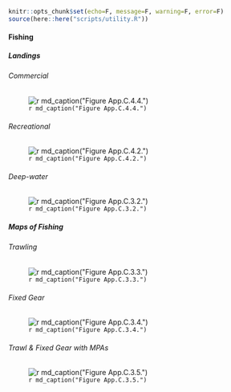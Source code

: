 ```r
knitr::opts_chunk$set(echo=F, message=F, warning=F, error=F)
source(here::here("scripts/utility.R"))
```

#### Fishing

##### Landings {.tabset}

###### Commercial

![`r md_caption("Figure App.C.4.4.")`](../img/cinms_cr/App.C.4.4.Leeworthy_landings.jpg)

###### Recreational

![`r md_caption("Figure App.C.4.2.")`](../img/cinms_cr/App.C.4.2b.CPFV_landings.jpg)

###### Deep-water

![`r md_caption("Figure App.C.3.2.")`](../img/cinms_cr/App.C.3.2_CINMSLandings.jpg)

##### Maps of Fishing  {.tabset}

###### Trawling

![`r md_caption("Figure App.C.3.3.")`](../img/cinms_cr/App.C.3.3_SWFSC_Trawls2007-2011_HBCoralsRS.jpg)

###### Fixed Gear

![`r md_caption("Figure App.C.3.4.")`](../img/cinms_cr/App.C.3.4_SWFSC_Fixed2007-2011_Gorgonians.jpg)

###### Trawl & Fixed Gear with MPAs 

![`r md_caption("Figure App.C.3.5.")`](../img/cinms_cr/App.C.3.5_SoCalDeepBotFishingMPAs_Etnoyer.jpg)
